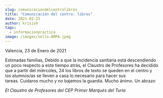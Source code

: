 ```yaml
---
slug: comunicaciondelcentrolibros
title: "Comunicación del centro: libros"
date: 2021-02-23
author: krisish
tags:
  - informacionpractica
image: /images/sello-AMPA.jpeg
---
```

[](https://ampa.primermarques.com/wp-content/uploads/2021/02/SM-portada-retocada-1.png)Valencia, 23 de Enero de 2021 

Estimadas familias, Debido a que la incidencia sanitaria está descendiendo un poco respecto a este tiempo atrás, el Claustro de Profesores ha decidido que a partir del miércoles, 24 los libros de texto se queden en el centro y los alumnos/as se lleven a casa lo necesario para hacer sus tareas. Cuidaros mucho y no bajemos la guardia. Mucho ánimo. Un abrazo 

*El Claustro de Profesores del CEP Primer Marqués del Turia*